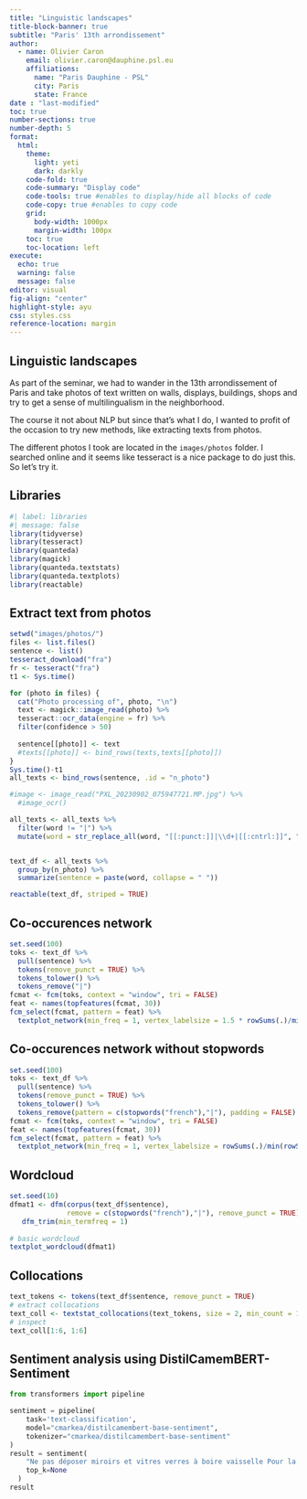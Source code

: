 ```yaml
---
title: "Linguistic landscapes"
title-block-banner: true
subtitle: "Paris' 13th arrondissement"
author:
  - name: Olivier Caron
    email: olivier.caron@dauphine.psl.eu
    affiliations: 
      name: "Paris Dauphine - PSL"
      city: Paris
      state: France
date : "last-modified"
toc: true
number-sections: true
number-depth: 5
format:
  html:
    theme:
      light: yeti
      dark: darkly
    code-fold: true
    code-summary: "Display code"
    code-tools: true #enables to display/hide all blocks of code
    code-copy: true #enables to copy code
    grid:
      body-width: 1000px
      margin-width: 100px
    toc: true
    toc-location: left
execute:
  echo: true
  warning: false
  message: false
editor: visual
fig-align: "center"
highlight-style: ayu
css: styles.css
reference-location: margin
---
```


## Linguistic landscapes

As part of the seminar, we had to wander in the 13th arrondissement of Paris and take photos of text written on walls, displays, buildings, shops and try to get a sense of multilingualism in the neighborhood.

The course it not about NLP but since that's what I do, I wanted to profit of the occasion to try new methods, like extracting texts from photos.

The different photos I took are located in the `images/photos` folder. I searched online and it seems like tesseract is a nice package to do just this. So let's try it.

## Libraries

```r
#| label: libraries
#| message: false
library(tidyverse)
library(tesseract)
library(quanteda)
library(magick)
library(quanteda.textstats)
library(quanteda.textplots)
library(reactable)
```

## Extract text from photos

```r
setwd("images/photos/")
files <- list.files()
sentence <- list()
tesseract_download("fra")
fr <- tesseract("fra")
t1 <- Sys.time()

for (photo in files) {
  cat("Photo processing of", photo, "\n")
  text <- magick::image_read(photo) %>%
  tesseract::ocr_data(engine = fr) %>%
  filter(confidence > 50)
  
  sentence[[photo]] <- text
  #texts[[photo]] <- bind_rows(texts,texts[[photo]])
}
Sys.time()-t1
all_texts <- bind_rows(sentence, .id = "n_photo")

#image <- image_read("PXL_20230902_075947721.MP.jpg") %>%
  #image_ocr()

```

```r
all_texts <- all_texts %>%
  filter(word != "|") %>%
  mutate(word = str_replace_all(word, "[[:punct:]]|\\d+|[[:cntrl:]]", ""))


text_df <- all_texts %>%
  group_by(n_photo) %>%
  summarize(sentence = paste(word, collapse = " "))

reactable(text_df, striped = TRUE)
```

## Co-occurences network

```r
set.seed(100)
toks <- text_df %>%
  pull(sentence) %>%
  tokens(remove_punct = TRUE) %>%
  tokens_tolower() %>%
  tokens_remove("|")
fcmat <- fcm(toks, context = "window", tri = FALSE)
feat <- names(topfeatures(fcmat, 30))
fcm_select(fcmat, pattern = feat) %>%
  textplot_network(min_freq = 1, vertex_labelsize = 1.5 * rowSums(.)/min(rowSums(.)))

```

## Co-occurences network without stopwords

```r

set.seed(100)
toks <- text_df %>%
  pull(sentence) %>%
  tokens(remove_punct = TRUE) %>%
  tokens_tolower() %>%
  tokens_remove(pattern = c(stopwords("french"),"|"), padding = FALSE)
fcmat <- fcm(toks, context = "window", tri = FALSE)
feat <- names(topfeatures(fcmat, 30))
fcm_select(fcmat, pattern = feat) %>%
  textplot_network(min_freq = 1, vertex_labelsize = rowSums(.)/min(rowSums(.)))
```

## Wordcloud

```r
set.seed(10)
dfmat1 <- dfm(corpus(text_df$sentence),
              remove = c(stopwords("french"),"|"), remove_punct = TRUE) %>%
   dfm_trim(min_termfreq = 1)
    
# basic wordcloud
textplot_wordcloud(dfmat1)
```

## Collocations

```r
text_tokens <- tokens(text_df$sentence, remove_punct = TRUE)
# extract collocations
text_coll <- textstat_collocations(text_tokens, size = 2, min_count = 1)
# inspect
text_coll[1:6, 1:6]
```

## Sentiment analysis using DistilCamemBERT-Sentiment

```python
from transformers import pipeline

sentiment = pipeline(
    task='text-classification',
    model="cmarkea/distilcamembert-base-sentiment",
    tokenizer="cmarkea/distilcamembert-base-sentiment"
)
result = sentiment(
    "Ne pas déposer miroirs et vitres verres à boire vaisselle Pour la tranquillité des riverains merci de ne pas jeter vos verres entre heures et heures Attention à ne pas vous coincer les doigts",
    top_k=None
  )
result
```
